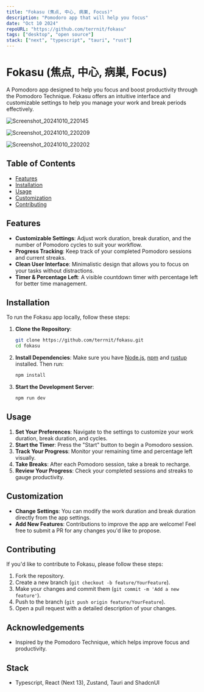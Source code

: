 ```yaml
---
title: "Fokasu (焦点, 中心, 病巣, Focus)"
description: "Pomodoro app that will help you focus"
date: "Oct 10 2024"
repoURL: "https://github.com/terrnit/fokasu"
tags: ["desktop", "open source"]
stack: ["next", "typescript", "tauri", "rust"]
---
```


# Fokasu (焦点, 中心, 病巣, Focus)

A Pomodoro app designed to help you focus and boost productivity through the Pomodoro Technique. Fokasu offers an intuitive interface and customizable settings to help you manage your work and break periods effectively.

![Screenshot_20241010_220145](https://github.com/user-attachments/assets/2f8f5bdc-3166-4a32-a1f8-02918493bf40)

![Screenshot_20241010_220209](https://github.com/user-attachments/assets/70cd9573-08d6-4489-aef2-4ffb6fa7fbc3)

![Screenshot_20241010_220202](https://github.com/user-attachments/assets/42771943-1a2e-49c9-9a11-3dcfd45efb2a)


## Table of Contents

- [Features](#features)
- [Installation](#installation)
- [Usage](#usage)
- [Customization](#customization)
- [Contributing](#contributing)

## Features

- **Customizable Settings**: Adjust work duration, break duration, and the number of Pomodoro cycles to suit your workflow.
- **Progress Tracking**: Keep track of your completed Pomodoro sessions and current streaks.
- **Clean User Interface**: Minimalistic design that allows you to focus on your tasks without distractions.
- **Timer & Percentage Left**: A visible countdown timer with percentage left for better time management.

## Installation

To run the Fokasu app locally, follow these steps:

1. **Clone the Repository**:
    ```bash
    git clone https://github.com/terrnit/fokasu.git
    cd fokasu
    ```

2. **Install Dependencies**:
    Make sure you have [Node.js](https://nodejs.org/), [npm](https://www.npmjs.com/) and [rustup](https://tauri.app/start/prerequisites/#rust) installed. Then run:
    ```bash
    npm install
    ```

3. **Start the Development Server**:
    ```bash
    npm run dev
    ```

## Usage

1. **Set Your Preferences**: Navigate to the settings to customize your work duration, break duration, and cycles.
2. **Start the Timer**: Press the "Start" button to begin a Pomodoro session.
3. **Track Your Progress**: Monitor your remaining time and percentage left visually.
4. **Take Breaks**: After each Pomodoro session, take a break to recharge.
5. **Review Your Progress**: Check your completed sessions and streaks to gauge productivity.

## Customization

- **Change Settings**: You can modify the work duration and break duration directly from the app settings.
- **Add New Features**: Contributions to improve the app are welcome! Feel free to submit a PR for any changes you'd like to propose.

## Contributing

If you'd like to contribute to Fokasu, please follow these steps:

1. Fork the repository.
2. Create a new branch (`git checkout -b feature/YourFeature`).
3. Make your changes and commit them (`git commit -m 'Add a new feature'`).
4. Push to the branch (`git push origin feature/YourFeature`).
5. Open a pull request with a detailed description of your changes.


## Acknowledgements

- Inspired by the Pomodoro Technique, which helps improve focus and productivity.

## Stack
-  Typescript, React (Next 13), Zustand, Tauri and ShadcnUI
